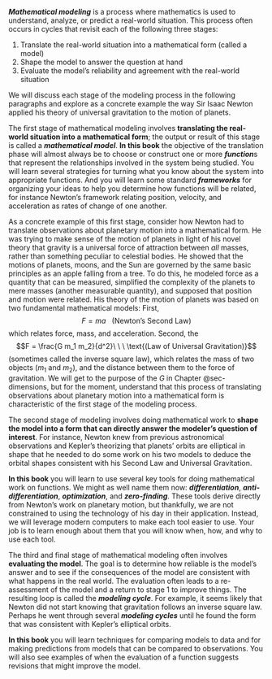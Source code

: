 
***Mathematical modeling*** is a process where mathematics is used to understand, analyze, or predict a real-world situation. This process often occurs in cycles that revisit each of the following three stages: 

1. Translate the real-world situation into a mathematical form (called a model)
2. Shape the model to answer the question at hand
3. Evaluate the model's reliability and agreement with the real-world situation

We will discuss each stage of the modeling process in the following paragraphs and explore as a concrete example the way Sir Isaac Newton applied his theory of universal gravitation to the motion of planets.

The first stage of mathematical modeling involves **translating the real-world situation into a mathematical form**; the output or result of this stage is called a ***mathematical model***. **In this book** the objective of the translation phase will almost always be to choose or construct one or more  ***function***s that represent the relationships involved in the system being studied. You will learn several strategies for turning what you know about the system into appropriate functions. And you will learn some standard ***frameworks*** for organizing your ideas to help you determine how functions will be related, for instance Newton's framework relating position, velocity, and acceleration as rates of change of one another. 

As a concrete example of this first stage, consider how Newton had to translate observations about planetary motion into a mathematical form. He was trying to make sense of the motion of planets in light of his novel theory that gravity is a universal force of attraction between *all* masses, rather than something peculiar to celestial bodies. He showed that the motions of planets, moons, and the Sun are governed by the same basic principles as an apple falling from a tree. To do this, he modeled force as a quantity that can be measured, simplified the complexity of the planets to mere masses (another measurable quantity), and supposed that position and motion were related.
<!-- [[Taken out. because it is unclear what is being said about velocity & acceleration in this context.]] ##: He assumed ***velocity***  (the rate of change of position with respect to time) and ***acceleration*** (the rate of change of velocity with respect to time). -->
His theory of the motion of planets was based on two fundamental mathematical models: First,
$$F = ma\ \ \ \text{(Newton's Second Law)}$$ which relates force, mass, and acceleration. Second, the
$$F = \frac{G m_1 m_2}{d^2}\ \ \ \text{(Law of Universal Gravitation)}$$
(sometimes called the inverse square law), which relates the mass of two objects ($m_1$ and $m_2$), and the distance between them to the force of gravitation. We will get to the purpose of the $G$ in Chapter @sec-dimensions, but for the moment, understand that this process of translating observations about planetary motion into a mathematical form is characteristic of the first stage of the modeling process.

The second stage of modeling involves doing mathematical work to **shape the model into a form that can directly answer the modeler's question of interest**. For instance, Newton knew from previous astronomical observations and Kepler's theorizing that planets' orbits are elliptical in shape that he needed to do some work on his two models to deduce the orbital shapes consistent with his Second Law and Universal Gravitation.

**In this book** you will learn to use several key tools for doing mathematical work on functions. We might as well name them now: ***differentiation***, ***anti-differentiation***, ***optimization***, and ***zero-finding***. These tools derive directly from Newton's work on planetary motion, but thankfully, we are not constrained to using the technology of his day in their application. Instead, we will leverage modern computers to make each tool easier to use. Your job is to learn enough about them that you will know when, how, and why to use each tool.

The third and final stage of mathematical modeling often involves **evaluating the model**. The goal is to determine how reliable is the model's answer and to see if the consequences of the model are consistent with what happens in the real world. The evaluation often leads to a re-assessment of the model and a return to stage 1 to improve things. The resulting loop is called the ***modeling cycle***. For example, it seems likely that Newton did not start knowing that gravitation follows an inverse square law. Perhaps he went through several ***modeling cycles*** until he found the form that was consistent with Kepler's elliptical orbits.

**In this book** you will learn techniques for comparing models to data and for making predictions from models that can be compared to observations. You will also see examples of when the evaluation of a function suggests revisions that might improve the model.

